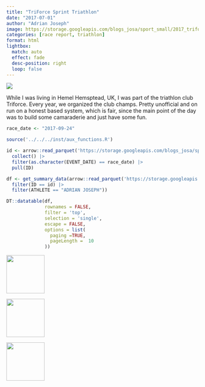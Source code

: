 ```yaml
---
title: "TriForce Sprint Triathlon"
date: "2017-07-01"
author: "Adrian Joseph"
image: https://storage.googleapis.com/blogs_josa/sport_small/2017_triforce/img/01.jpg
categories: [race report, triathlon]
format: html
lightbox:
  match: auto
  effect: fade
  desc-position: right
  loop: false
---
```


![](https://storage.googleapis.com/blogs_josa/sport_small/2017_triforce/img/01.jpg)

While I was living in Hemel Hemsptead, UK, I was part of the triathlon club Triforce. Every year, we organized the club champs. Pretty unofficial and on run on a honest based system, which is fair, since the main point of the day was to build some camaraderie and just have some fun.

```r
race_date <- "2017-09-24"

source('../../../inst/aux_functions.R')

id <- arrow::read_parquet('https://storage.googleapis.com/blogs_josa/sport/parquets/main_dataset.parquet') |>
  collect() |>
  filter(as.character(EVENT_DATE) == race_date) |>
  pull(ID)

df <- get_summary_data(arrow::read_parquet('https://storage.googleapis.com/blogs_josa/sport/parquets/all_results.parquet') |>
  filter(ID == id) |>
  filter(ATHLETE == "ADRIAN JOSEPH"))

DT::datatable(df,
              rownames = FALSE,
              filter = 'top',
              selection = 'single',
              escape = FALSE,
              options = list(
                paging =TRUE,
                pageLength =  10
              ))
```





::: {layout-ncol=4}
![](https://storage.googleapis.com/blogs_josa/sport_small/2017_triforce/img/01.jpg){ width="100" group="hi" }

![](https://storage.googleapis.com/blogs_josa/sport_small/2017_triforce/img/02.jpg){ width="100" group="hi" }

![](https://storage.googleapis.com/blogs_josa/sport_small/2017_triforce/img/03.jpg){ width="100" group="hi" }


:::
